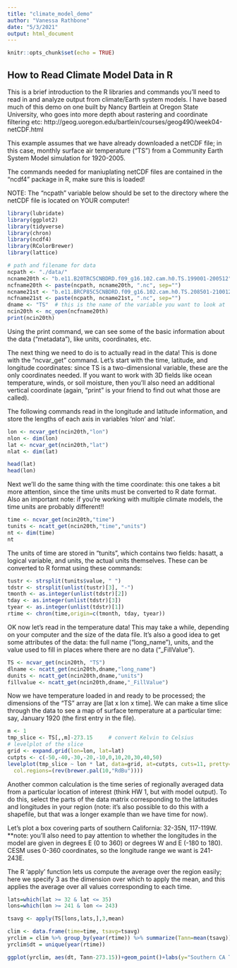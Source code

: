 ```yaml
---
title: "climate_model_demo"
author: "Vanessa Rathbone"
date: "5/3/2021"
output: html_document
---
```


```r
knitr::opts_chunk$set(echo = TRUE)
```

## How to Read Climate Model Data in R

This is a brief introduction to the R libraries and commands you'll need to read in and analyze output from climate/Earth system models. I have based much of this demo on one built by Nancy Bartlein at Oregon State University, who goes into more depth about rastering and coordinate filtering etc:
http://geog.uoregon.edu/bartlein/courses/geog490/week04-netCDF.html

This example assumes that we have already downloaded a netCDF file; in this case, monthly surface air temperature ("TS") from a Community Earth System Model simulation for 1920-2005.

The commands needed for maniuplating netCDF files are contained in the "ncdf4" package in R, make sure this is loaded!

NOTE: The "ncpath" variable below should be set to the directory where the netCDF file is located on YOUR computer!

```r
library(lubridate)
library(ggplot2)
library(tidyverse)
library(chron)
library(ncdf4)
library(RColorBrewer)
library(lattice)

# path and filename for data
ncpath <- "./data/"
ncname20th <- "b.e11.B20TRC5CNBDRD.f09_g16.102.cam.h0.TS.199001-200512"  
ncfname20th <- paste(ncpath, ncname20th, ".nc", sep="")
ncname21st <- "b.e11.BRCP85C5CNBDRD.f09_g16.102.cam.h0.TS.208501-210012"  
ncfname21st <- paste(ncpath, ncname21st, ".nc", sep="")
dname <- "TS"  # this is the name of the variable you want to look at
ncin20th <- nc_open(ncfname20th)
print(ncin20th)
```

Using the print command, we can see some of the basic information about the data ("metadata"), like units, coordinates, etc.

The next thing we need to do is to actually read in the data! This is done with the "ncvar_get" command. Let's start with the time, latitude, and longitude coordinates: since TS is a two-dimensional variable, these are the only coordinates needed. If you want to work with 3D fields like ocean temperature, winds, or soil moisture, then you'll also need an additional vertical coordinate (again, "print" is your friend to find out what those are called).

The following commands read in the longitude and latitude information, and store the lengths of each axis in variables 'nlon' and 'nlat'.

```r
lon <- ncvar_get(ncin20th,"lon")
nlon <- dim(lon)
lat <- ncvar_get(ncin20th,"lat")
nlat <- dim(lat)

head(lat)
head(lon)

```

Next we'll do the same thing with the time coordinate: this one takes a bit more attention, since the time units must be converted to R date format. Also an important note: if you're working with multiple climate models, the time units are probably different!! 

```r
time <- ncvar_get(ncin20th,"time")
tunits <- ncatt_get(ncin20th,"time","units")
nt <- dim(time)
nt
```

The units of time are stored in "tunits", which contains two fields: hasatt, a logical variable, and units, the actual units themselves. These can be converted to R format using these commands:

```r
tustr <- strsplit(tunits$value, " ")
tdstr <- strsplit(unlist(tustr)[3], "-")
tmonth <- as.integer(unlist(tdstr)[2])
tday <- as.integer(unlist(tdstr)[3])
tyear <- as.integer(unlist(tdstr)[1])
rtime <- chron(time,origin=c(tmonth, tday, tyear))
```

OK now let's read in the temperature data! This may take a while, depending on your computer and the size of the data file. It's also a good idea to get some attributes of the data: the full name ("long_name"), units, and the value used to fill in places where there are no data ("_FillValue").

```r
TS <- ncvar_get(ncin20th, "TS")
dlname <- ncatt_get(ncin20th,dname,"long_name")
dunits <- ncatt_get(ncin20th,dname,"units")
fillvalue <- ncatt_get(ncin20th,dname,"_FillValue")
```

Now we have temperature loaded in and ready to be processed; the dimensions of the "TS" array are [lat x lon x time]. We can make a time slice through the data to see a map of surface temperature at a particular time: say, January 1920 (the first entry in the file).

```r
m <- 1
tmp_slice <- TS[,,m]-273.15     # convert Kelvin to Celsius
# levelplot of the slice
grid <- expand.grid(lon=lon, lat=lat)
cutpts <- c(-50,-40,-30,-20,-10,0,10,20,30,40,50)
levelplot(tmp_slice ~ lon * lat, data=grid, at=cutpts, cuts=11, pretty=T, 
  col.regions=(rev(brewer.pal(10,"RdBu"))))
```

Another common calculation is the time series of regionally averaged data from a particular location of interest (think HW 1, but with model output). To do this, select the parts of the data matrix corresponding to the latitudes and longitudes in your region (note: it's also possible to do this with a shapefile, but that was a longer example than we have time for now).

Let's plot a box covering parts of southern California: 32-35N, 117-119W. **note: you'll also need to pay attention to whether the longitudes in the model are given in degrees E (0 to 360) or degrees W and E (-180 to 180). CESM uses 0-360 coordinates, so the longitude range we want is 241-243E.

The R 'apply' function lets us compute the average over the region easily; here we specify 3 as the dimension over which to apply the mean, and this applies the average over all values corresponding to each time.

```r
lats=which(lat >= 32 & lat <= 35)
lons=which(lon >= 241 & lon <= 243)

tsavg <- apply(TS[lons,lats,],3,mean)

clim <- data.frame(time=time, tsavg=tsavg)
yrclim = clim %>% group_by(year(rtime)) %>% summarize(Tann=mean(tsavg))
yrclim$dt = unique(year(rtime))

ggplot(yrclim, aes(dt, Tann-273.15))+geom_point()+labs(y="Southern CA Temperature", x="Year")+ geom_smooth(method="lm")
```